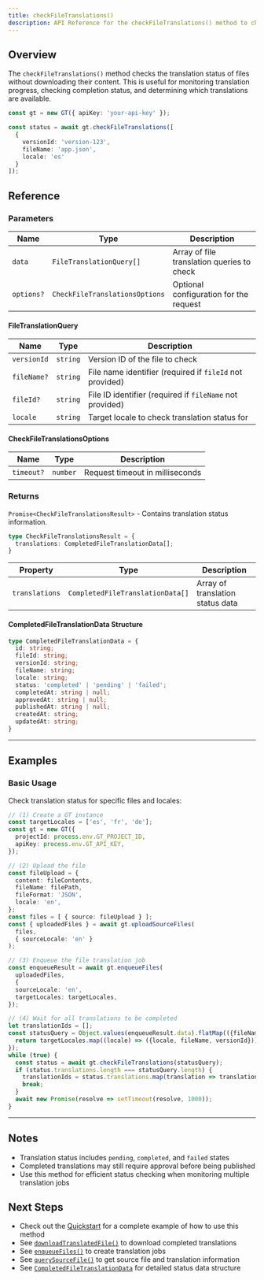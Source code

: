 ```yaml
---
title: checkFileTranslations()
description: API Reference for the checkFileTranslations() method to check translation status without downloading files
---
```


## Overview

The `checkFileTranslations()` method checks the translation status of files without downloading their content.
This is useful for monitoring translation progress, checking completion status, and determining which translations are available.

```typescript
const gt = new GT({ apiKey: 'your-api-key' });

const status = await gt.checkFileTranslations([
  {
    versionId: 'version-123',
    fileName: 'app.json',
    locale: 'es'
  }
]);
```

## Reference

### Parameters

| Name | Type | Description |
|------|------|-------------|
| `data` | `FileTranslationQuery[]` | Array of file translation queries to check |
| `options?` | `CheckFileTranslationsOptions` | Optional configuration for the request |

#### FileTranslationQuery

| Name | Type | Description |
|------|------|-------------|
| `versionId` | `string` | Version ID of the file to check |
| `fileName?` | `string` | File name identifier (required if `fileId` not provided) |
| `fileId?` | `string` | File ID identifier (required if `fileName` not provided) |
| `locale` | `string` | Target locale to check translation status for |

#### CheckFileTranslationsOptions

| Name | Type | Description |
|------|------|-------------|
| `timeout?` | `number` | Request timeout in milliseconds |

### Returns

`Promise<CheckFileTranslationsResult>` - Contains translation status information.

```typescript
type CheckFileTranslationsResult = {
  translations: CompletedFileTranslationData[];
}
```

| Property | Type | Description |
|----------|------|-------------|
| `translations` | `CompletedFileTranslationData[]` | Array of translation status data |

#### CompletedFileTranslationData Structure

```typescript
type CompletedFileTranslationData = {
  id: string;
  fileId: string;
  versionId: string;
  fileName: string;
  locale: string;
  status: 'completed' | 'pending' | 'failed';
  completedAt: string | null;
  approvedAt: string | null;
  publishedAt: string | null;
  createdAt: string;
  updatedAt: string;
}
```

---

## Examples

### Basic Usage

Check translation status for specific files and locales:

```typescript copy
// (1) Create a GT instance
const targetLocales = ['es', 'fr', 'de'];
const gt = new GT({
  projectId: process.env.GT_PROJECT_ID,
  apiKey: process.env.GT_API_KEY,
});

// (2) Upload the file
const fileUpload = {
  content: fileContents,
  fileName: filePath,
  fileFormat: 'JSON',
  locale: 'en',
};
const files = [ { source: fileUpload } ];
const { uploadedFiles } = await gt.uploadSourceFiles(
  files,
  { sourceLocale: 'en' }
);

// (3) Enqueue the file translation job
const enqueueResult = await gt.enqueueFiles(
  uploadedFiles,
  {
  sourceLocale: 'en',
  targetLocales: targetLocales,
});

// (4) Wait for all translations to be completed
let translationIds = [];
const statusQuery = Object.values(enqueueResult.data).flatMap(({fileName, versionId}) => {
  return targetLocales.map((locale) => ({locale, fileName, versionId}));
});
while (true) {
  const status = await gt.checkFileTranslations(statusQuery);
  if (status.translations.length === statusQuery.length) {
    translationIds = status.translations.map(translation => translation.id);
    break;
  }
  await new Promise(resolve => setTimeout(resolve, 1000));
}
```

---

## Notes

* Translation status includes `pending`, `completed`, and `failed` states
* Completed translations may still require approval before being published
* Use this method for efficient status checking when monitoring multiple translation jobs

## Next Steps

* Check out the [Quickstart](/docs/core/quickstart#translate-your-first-file) for a complete example of how to use this method
* See [`downloadTranslatedFile()`](/docs/core/class/methods/translation/downloadTranslatedFile) to download completed translations
* See [`enqueueFiles()`](/docs/core/class/methods/translation/enqueueFiles) to create translation jobs
* See [`querySourceFile()`](/docs/core/class/methods/translation/querySourceFile) to get source file and translation information
* See [`CompletedFileTranslationData`](/docs/core/types/CompletedFileTranslationData) for detailed status data structure